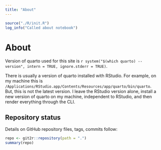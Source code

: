 ```yaml
---
title: "About"
---
```


```r
source("./R/init.R")
log_info("Called about notebook")
```

# About {.unnumbered}

Version of quarto used for this site is `r system("$(which quarto) --version", intern = TRUE, ignore.stderr = TRUE)`.

::: callout-warning
There is usually a version of quarto installed with RStudio.
For example, on my machine this is `/Applications/RStudio.app/Contents/Resources/app/quarto/bin/quarto`.
But, this is not the latest version.
I leave the RStudio version alone, install a new version of quarto on my machine, independent to RStudio, and then render everything through the CLI.
:::

## Repository status {.unnumbered}

Details on GitHub repository files, tags, commits follow:

```r
repo <- git2r::repository(path = ".")
summary(repo)
```



